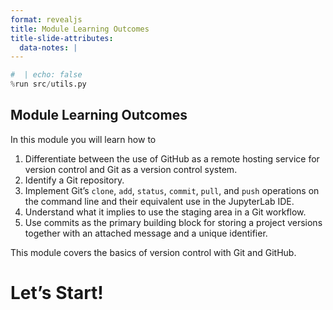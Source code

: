 ```yaml
---
format: revealjs
title: Module Learning Outcomes
title-slide-attributes:
  data-notes: |
---
```


```python
#  | echo: false
%run src/utils.py
```


## Module Learning Outcomes

In this module you will learn how to

1. Differentiate between the use of GitHub as a remote hosting service for version control and Git as a version control system.
2. Identify a Git repository.
3. Implement Git's `clone`, `add`, `status`, `commit`, `pull`, and `push` operations on the command line and their equivalent use in the JupyterLab IDE.
4. Understand what it implies to use the staging area in a Git workflow.
5. Use commits as the primary building block for storing a project versions together with an attached message and a unique identifier.


:::{.notes}
This module covers the basics of version control with Git and GitHub. 
:::


# Let's Start!